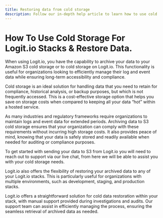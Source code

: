 ```yaml
---
title: Restoring data from cold storage
description: Follow our in-depth help article to learn how to use cold storage with Amazon S3 for your Logit.io stack
---
```


# How To Use Cold Storage For Logit.io Stacks & Restore Data.

When using Logit.io, you have the capability to archive your data to your 
Amazon S3 cold storage or to cold storage on Logit.io. This functionality 
is useful for organizations looking to efficiently manage their log and 
event data while ensuring long-term accessibility and compliance.

Cold storage is an ideal solution for handling data that you need to 
retain for compliance, historical analysis, or backup purposes, but 
which is not frequently accessed. This is a cost-effective storage 
option that helps you save on storage costs when compared to 
keeping all your data “hot” within a hosted service.

As many industries and regulatory frameworks require organizations to 
maintain logs and event data for extended periods. Archiving data to 
S3 cold storage ensures that your organization can comply with these 
requirements without incurring high storage costs. It also provides 
peace of mind, knowing that your data is safely stored and readily 
available when needed for auditing or compliance purposes.

To get started with sending your data to S3 from Logit.io you will 
need to reach out to support via our live chat, from here we will 
be able to assist you with your cold storage needs.

Logit.io also offers the flexibility of restoring your archived data 
to any of your Logit.io stacks. This is particularly useful for 
organizations with multiple environments, such as development, 
staging, and production stacks.

Logit.io offers a straightforward solution for cold data restoration 
within your stack, with manual support provided during investigations 
and audits. Our support team can assist in efficiently managing the 
process, ensuring the seamless retrieval of archived data as needed.
